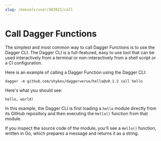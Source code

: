 ```yaml
---
slug: /manuals/user/482021/call
---
```


# Call Dagger Functions

The simplest and most common way to call Dagger Functions is to use the Dagger CLI. The Dagger CLI is a full-featured, easy to use tool that can be used interactively from a terminal or non-interactively from a shell script or a CI configuration.

Here is an example of calling a Dagger Function using the Dagger CLI:

```shell
dagger -m github.com/shykes/daggerverse/hello@v0.1.2 call hello
```

Here's what you should see:

```shell
hello, world!
```

In this example, the Dagger CLI is first loading a `hello` module directly from its GitHub repository and then executing the `Hello()` function from that module.

If you inspect the source code of the module, you'll see a `Hello()` function, written in Go, which prepares a message and returns it as a string.
